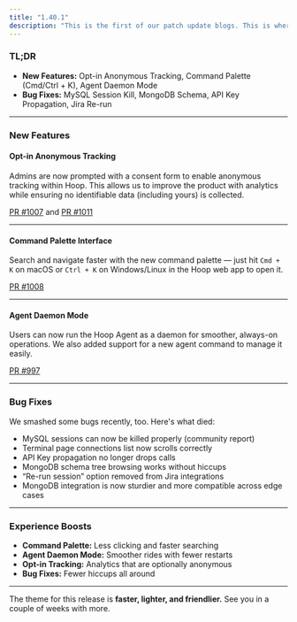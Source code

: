 ```yaml
---
title: "1.40.1"
description: "This is the first of our patch update blogs. This is where we'll post small (but mighty) feature updates as well as documenting the bugs that we step on."
---
```


### TL;DR
- **New Features:** Opt-in Anonymous Tracking, Command Palette (Cmd/Ctrl + K), Agent Daemon Mode
- **Bug Fixes:** MySQL Session Kill, MongoDB Schema, API Key Propagation, Jira Re-run

---

### New Features

#### Opt-in Anonymous Tracking
Admins are now prompted with a consent form to enable anonymous tracking within Hoop.
This allows us to improve the product with analytics while ensuring no identifiable data (including yours) is collected.

[PR #1007](https://github.com/hoophq/hoop/pull/1007) and [PR #1011](https://github.com/hoophq/hoop/pull/1011)

---

#### Command Palette Interface
Search and navigate faster with the new command palette — just hit `Cmd + K` on macOS or `Ctrl + K` on Windows/Linux in the Hoop web app to open it.

[PR #1008](https://github.com/hoophq/hoop/pull/1008)

---

#### Agent Daemon Mode
Users can now run the Hoop Agent as a daemon for smoother, always-on operations.
We also added support for a new agent command to manage it easily.

[PR #997](https://github.com/hoophq/hoop/pull/997)

---

### Bug Fixes
We smashed some bugs recently, too. Here's what died:

- MySQL sessions can now be killed properly (community report)
- Terminal page connections list now scrolls correctly
- API Key propagation no longer drops calls
- MongoDB schema tree browsing works without hiccups
- “Re-run session” option removed from Jira integrations
- MongoDB integration is now sturdier and more compatible across edge cases

---

### Experience Boosts
- **Command Palette:** Less clicking and faster searching
- **Agent Daemon Mode:** Smoother rides with fewer restarts
- **Opt-in Tracking:** Analytics that are optionally anonymous
- **Bug Fixes:** Fewer hiccups all around

---

The theme for this release is **faster, lighter, and friendlier.**
See you in a couple of weeks with more.
